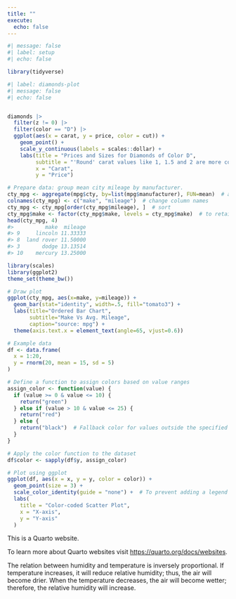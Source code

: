 ```yaml
---
title: ""
execute: 
  echo: false
---
```


```r
#| message: false
#| label: setup
#| echo: false

library(tidyverse)
```

```r
#| label: diamonds-plot
#| message: false
#| echo: false


diamonds |> 
  filter(z != 0) |> 
  filter(color == "D") |> 
  ggplot(aes(x = carat, y = price, color = cut)) + 
    geom_point() +
    scale_y_continuous(labels = scales::dollar) +
    labs(title = "Prices and Sizes for Diamonds of Color D",
         subtitle = "'Round' carat values like 1, 1.5 and 2 are more common.",
         x = "Carat",
         y = "Price")
```

```r
# Prepare data: group mean city mileage by manufacturer.
cty_mpg <- aggregate(mpg$cty, by=list(mpg$manufacturer), FUN=mean)  # aggregate
colnames(cty_mpg) <- c("make", "mileage")  # change column names
cty_mpg <- cty_mpg[order(cty_mpg$mileage), ]  # sort
cty_mpg$make <- factor(cty_mpg$make, levels = cty_mpg$make)  # to retain the order in plot.
head(cty_mpg, 4)
#>          make  mileage
#> 9     lincoln 11.33333
#> 8  land rover 11.50000
#> 3       dodge 13.13514
#> 10    mercury 13.25000

library(scales)
library(ggplot2)
theme_set(theme_bw())

# Draw plot
ggplot(cty_mpg, aes(x=make, y=mileage)) + 
  geom_bar(stat="identity", width=.5, fill="tomato3") + 
  labs(title="Ordered Bar Chart", 
       subtitle="Make Vs Avg. Mileage", 
       caption="source: mpg") + 
  theme(axis.text.x = element_text(angle=65, vjust=0.6))

# Example data
df <- data.frame(
  x = 1:20,
  y = rnorm(20, mean = 15, sd = 5)
)

# Define a function to assign colors based on value ranges
assign_color <- function(value) {
  if (value >= 0 & value <= 10) {
    return("green")
  } else if (value > 10 & value <= 25) {
    return("red")
  } else {
    return("black")  # Fallback color for values outside the specified range
  }
}

# Apply the color function to the dataset
df$color <- sapply(df$y, assign_color)

# Plot using ggplot
ggplot(df, aes(x = x, y = y, color = color)) +
  geom_point(size = 3) +
  scale_color_identity(guide = "none") +  # To prevent adding a legend for colors
  labs(
    title = "Color-coded Scatter Plot",
    x = "X-axis",
    y = "Y-axis"
  )


```

This is a Quarto website.

To learn more about Quarto websites visit <https://quarto.org/docs/websites>.

The relation between humidity and temperature is inversely proportional. If temperature increases, it will reduce relative humidity; thus, the air will become drier. When the temperature decreases, the air will become wetter; therefore, the relative humidity will increase.
